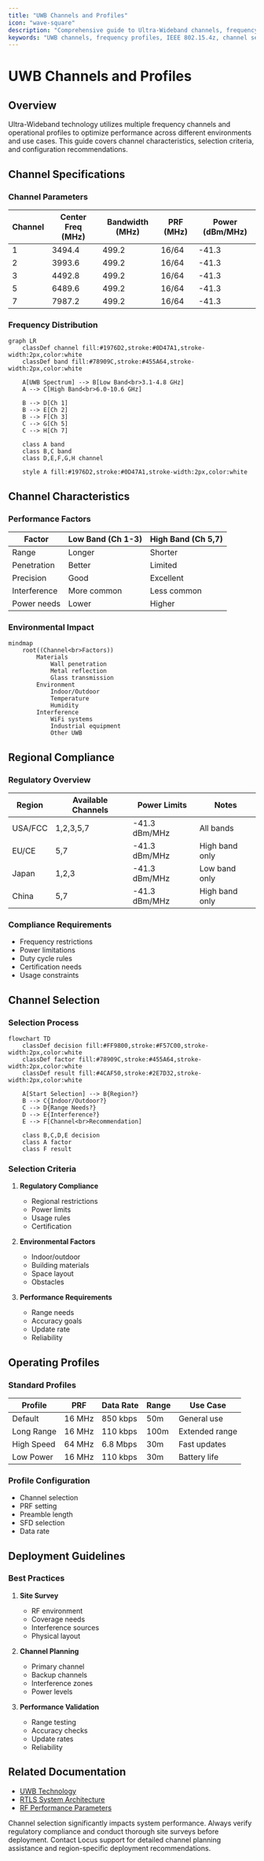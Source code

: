 ```yaml
---
title: "UWB Channels and Profiles"
icon: "wave-square"
description: "Comprehensive guide to Ultra-Wideband channels, frequency profiles, and selection criteria for Locus RTLS systems"
keywords: "UWB channels, frequency profiles, IEEE 802.15.4z, channel selection, RF configuration, RTLS setup"
---
```


# UWB Channels and Profiles

## Overview

Ultra-Wideband technology utilizes multiple frequency channels and operational profiles to optimize performance across different environments and use cases. This guide covers channel characteristics, selection criteria, and configuration recommendations.

## Channel Specifications

### Channel Parameters
| Channel | Center Freq (MHz) | Bandwidth (MHz) | PRF (MHz) | Power (dBm/MHz) |
|---------|------------------|-----------------|-----------|-----------------|
| 1 | 3494.4 | 499.2 | 16/64 | -41.3 |
| 2 | 3993.6 | 499.2 | 16/64 | -41.3 |
| 3 | 4492.8 | 499.2 | 16/64 | -41.3 |
| 5 | 6489.6 | 499.2 | 16/64 | -41.3 |
| 7 | 7987.2 | 499.2 | 16/64 | -41.3 |

### Frequency Distribution
```mermaid
graph LR
    classDef channel fill:#1976D2,stroke:#0D47A1,stroke-width:2px,color:white
    classDef band fill:#78909C,stroke:#455A64,stroke-width:2px,color:white

    A[UWB Spectrum] --> B[Low Band<br>3.1-4.8 GHz]
    A --> C[High Band<br>6.0-10.6 GHz]
    
    B --> D[Ch 1]
    B --> E[Ch 2]
    B --> F[Ch 3]
    C --> G[Ch 5]
    C --> H[Ch 7]

    class A band
    class B,C band
    class D,E,F,G,H channel

    style A fill:#1976D2,stroke:#0D47A1,stroke-width:2px,color:white
```

## Channel Characteristics

### Performance Factors
| Factor | Low Band (Ch 1-3) | High Band (Ch 5,7) |
|--------|------------------|-------------------|
| Range | Longer | Shorter |
| Penetration | Better | Limited |
| Precision | Good | Excellent |
| Interference | More common | Less common |
| Power needs | Lower | Higher |

### Environmental Impact
```mermaid
mindmap
    root((Channel<br>Factors))
        Materials
            Wall penetration
            Metal reflection
            Glass transmission
        Environment
            Indoor/Outdoor
            Temperature
            Humidity
        Interference
            WiFi systems
            Industrial equipment
            Other UWB
```

## Regional Compliance

### Regulatory Overview
| Region | Available Channels | Power Limits | Notes |
|--------|-------------------|--------------|--------|
| USA/FCC | 1,2,3,5,7 | -41.3 dBm/MHz | All bands |
| EU/CE | 5,7 | -41.3 dBm/MHz | High band only |
| Japan | 1,2,3 | -41.3 dBm/MHz | Low band only |
| China | 5,7 | -41.3 dBm/MHz | High band only |

### Compliance Requirements
- Frequency restrictions
- Power limitations
- Duty cycle rules
- Certification needs
- Usage constraints

## Channel Selection

### Selection Process
```mermaid
flowchart TD
    classDef decision fill:#FF9800,stroke:#F57C00,stroke-width:2px,color:white
    classDef factor fill:#78909C,stroke:#455A64,stroke-width:2px,color:white
    classDef result fill:#4CAF50,stroke:#2E7D32,stroke-width:2px,color:white

    A[Start Selection] --> B{Region?}
    B --> C{Indoor/Outdoor?}
    C --> D{Range Needs?}
    D --> E{Interference?}
    E --> F[Channel<br>Recommendation]

    class B,C,D,E decision
    class A factor
    class F result
```

### Selection Criteria
1. **Regulatory Compliance**
   - Regional restrictions
   - Power limits
   - Usage rules
   - Certification

2. **Environmental Factors**
   - Indoor/outdoor
   - Building materials
   - Space layout
   - Obstacles

3. **Performance Requirements**
   - Range needs
   - Accuracy goals
   - Update rate
   - Reliability

## Operating Profiles

### Standard Profiles
| Profile | PRF | Data Rate | Range | Use Case |
|---------|-----|-----------|--------|----------|
| Default | 16 MHz | 850 kbps | 50m | General use |
| Long Range | 16 MHz | 110 kbps | 100m | Extended range |
| High Speed | 64 MHz | 6.8 Mbps | 30m | Fast updates |
| Low Power | 16 MHz | 110 kbps | 30m | Battery life |

### Profile Configuration
- Channel selection
- PRF setting
- Preamble length
- SFD selection
- Data rate

## Deployment Guidelines

### Best Practices
1. **Site Survey**
   - RF environment
   - Coverage needs
   - Interference sources
   - Physical layout

2. **Channel Planning**
   - Primary channel
   - Backup channels
   - Interference zones
   - Power levels

3. **Performance Validation**
   - Range testing
   - Accuracy checks
   - Update rates
   - Reliability

## Related Documentation

- [UWB Technology](./uwbtechnology)
- [RTLS System Architecture](./rtlsystemarchitecture)
- [RF Performance Parameters](./rfperformanceparameters)

<Callout type="warning">
Channel selection significantly impacts system performance. Always verify regulatory compliance and conduct thorough site surveys before deployment.
</Callout>

<Callout type="info">
Contact Locus support for detailed channel planning assistance and region-specific deployment recommendations.
</Callout>


